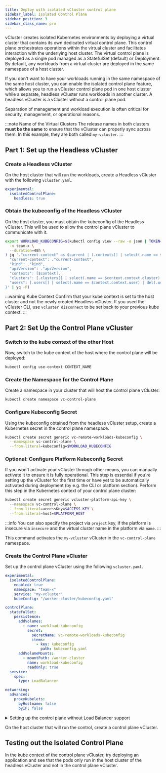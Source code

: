 ```yaml
---
title: Deploy with isolated vCluster control plane
sidebar_label: Isolated Control Plane
sidebar_position: 3
sidebar_class_name: pro
---
```




<ProAdmonition/>

vCluster creates isolated Kubernetes environments by deploying a virtual cluster that contains its own dedicated virtual control plane. This
control plane orchestrates operations within the virtual cluster and facilitates interaction with the underlying host cluster. The virtual
control plane is deployed as a single pod managed as a StatefulSet (default) or Deployment. By default, any workloads from a virtual
cluster are deployed in the same namespace of a host cluster.

If you don't want to have your workloads running in the same namespace of the same host cluster, you can enable the isolated control plane feature,
which allows you to run a vCluster control plane pod in one host cluster while a separate, headless vCluster runs workloads in another cluster. A headless vCluster
is a vCluster without a control plane pod.

Separation of management and workload execution is often critical for security, management, or operational reasons.

<p></p>

:::note Name of the Virtual Clusters
The release names in both clusters **must be the same** to ensure that the vCluster can properly sync across them. In this example, they are both called `my-vcluster`.
:::

## Part 1:  Set up the Headless vCluster

### Create a Headless vCluster

On the host cluster that will run the workloads, create a Headless vCluster with the following `vcluster.yaml`.

```yaml
experimental:
  isolatedControlPlane:
    headless: true
```

<Deploy />


### Obtain the kubeconfig of the Headless vCluster

On the host cluster, you must obtain the kubeconfig of the Headless vCluster. This will be used to allow the control plane vCluster to communicate with it.

```bash
export WORKLOAD_KUBECONFIG=$(kubectl config view --raw -o json | TOKEN=$(kubectl create token vc-my-vcluster \
  -n team-x \
  --duration=48h \
) jq '."current-context" as $current | (.contexts[] | select(.name == $current)) as $context | {
  "current-context": ."current-context",
  "kind": ."kind",
  "apiVersion": ."apiVersion",
  "contexts": [$context],
  "clusters": [.clusters[] | select(.name == $context.context.cluster) | del(.cluster."certificate-authority-data") | .cluster."insecure-skip-tls-verify" = true],
  "users": [.users[] | select(.name == $context.context.user) | del(.user."client-certificate-data") | del(.user."client-key-data") | .user.token = $ENV.TOKEN]
}' | yq -P)
```

:::warning Kube Context
Confirm that your kube context is set to the host cluster and not the newly created Headless vCluster. If you used the vCluster CLI, use `vcluster disconnect` to be
set back to your previous kube context.
:::

## Part 2: Set Up the Control Plane vCluster

### Switch to the kube context of the other Host

Now, switch to the kube context of the host where the control plane will be deployed:

```bash
kubectl config use-context CONTEXT_NAME
```

### Create the Namespace for the Control Plane

Create a namespace in your cluster that will host the control plane vCluster:

```bash
kubectl create namespace vc-control-plane
```

### Configure Kubeconfig Secret

Using the kubeconfig obtained from the headless vCluster setup, create a Kubernetes secret in the control plane namespace.

```bash
kubectl create secret generic vc-remote-workloads-kubeconfig \
  --namespace vc-control-plane \
  --from-literal=kubeconfig=$WORKLOAD_KUBECONFIG
```

### Optional: Configure Platform Kubeconfig Secret

If you won't activate your vCluster through other means, you can manually activate it to ensure it is fully operational. This step is essential if you're setting up the vCluster for the first time or have yet to be automatically activated during deployment (by e.g. the CLI or platform section). Perform this step in the Kubernetes context of your control plane cluster:

```bash
kubectl create secret generic vcluster-platform-api-key \
  --namespace vc-control-plane \
  --from-literal=accessKey=$ACCESS_KEY \
  --from-literal=host=$PLATFORM_HOST
```

:::info
You can also specify the project via `project` key, if the platform is insecure via `insecure` and the virtual cluster name in the platform via `name`.
:::

This command activates the `my-vcluster` vCluster in the `vc-control-plane` namespace.

### Create the Control Plane vCluster

Set up the control plane vCluster using the following `vcluster.yaml`.

```yaml
experimental:
  isolatedControlPlane:
    enabled: true
    namespace: "team-x"
    service: "my-vcluster"
    kubeConfig: "/worker-cluster/kubeconfig.yaml"

controlPlane:
  statefulSet:
    persistence:
      addVolumes:
        - name: workload-kubeconfig
          secret:
            secretName: vc-remote-workloads-kubeconfig
            items:
              - key: kubeconfig
                path: kubeconfig.yaml
      addVolumeMounts:
        - mountPath: /worker-cluster
          name: workload-kubeconfig
          readOnly: true
  service:
    spec:
      type: LoadBalancer

networking:
  advanced:
    proxyKubelets:
      byHostname: false
      byIP: false
```

<details>
<summary>
Setting up the control plane without Load Balancer support
</summary>

By default vCluster starts a `LoadBalancer` type Service to serve API. In some environments like local development clusters or bare metal clusters you might want to use `NodePort` type instead. In order to do this, include this configuration in your `vcluster.yaml` file.

```yaml
controlPlane:
  service:
    spec:
      type: NodePort
    httpsNodePort: 30999
```
</details>

On the host cluster that will run the control, create a control plane vCluster.

<Deploy />

## Testing out the Isolated Control Plane

In the kube context of the control plane vCluster, try deploying an application and see
that the pods only run in the host cluster of the headless vCluster and not in the control plane vCluster.
